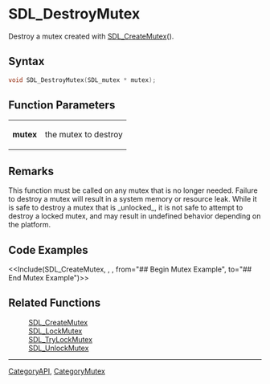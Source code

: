 = SDL_DestroyMutex =

Destroy a mutex created with [[SDL_CreateMutex]]().

== Syntax ==

<syntaxhighlight lang='c'>
void SDL_DestroyMutex(SDL_mutex * mutex);
</syntaxhighlight>

== Function Parameters ==

{|
|'''mutex'''
|the mutex to destroy
|}

== Remarks ==

This function must be called on any mutex that is no longer needed.
Failure to destroy a mutex will result in a system memory or resource leak.
While it is safe to destroy a mutex that is _unlocked_, it is not safe to
attempt to destroy a locked mutex, and may result in undefined behavior
depending on the platform.

== Code Examples ==

<<Include(SDL_CreateMutex, , , from="## Begin Mutex Example", to="## End Mutex Example")>>


== Related Functions ==

:[[SDL_CreateMutex]]
:[[SDL_LockMutex]]
:[[SDL_TryLockMutex]]
:[[SDL_UnlockMutex]]

----
[[CategoryAPI]], [[CategoryMutex]]


